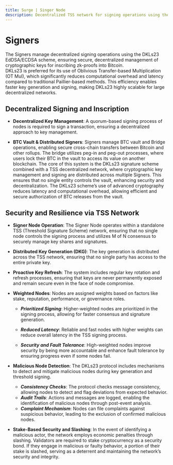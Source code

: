 ```yaml
---
title: Surge | Singer Node
description: Decentralized TSS network for signing operations using the DKLS23 EdDSA/ECDSA scheme
---
```



# Signers

The Signers manage decentralized signing operations using the DKLs23 EdDSA/ECDSA scheme, ensuring secure, decentralized management of cryptographic keys for inscribing zk-proofs into Bitcoin.  
DKLs23 is preferred for its use of Oblivious Transfer-based Multiplication (OT Mul), which significantly reduces computational overhead and latency compared to traditional Paillier-based methods. This efficiency enables faster key generation and signing, making DKLs23 highly scalable for large decentralized networks.

## Decentralized Signing and Inscription

- **Decentralized Key Management**: A quorum-based signing process of nodes is required to sign a transaction, ensuring a decentralized approach to key management.

- **BTC Vault & Distributed Signers**: Signers manage BTC vault and Bridge operations, enabling secure cross-chain transfers between Bitcoin and other rollups. The bridge utilizes peg-in and peg-out processes, where users lock their BTC in the vault to access its value on another blockchain. The core of this system is the DKLs23 signature scheme combined with a TSS decentralized network, where cryptographic key management and signing are distributed across multiple Signers. This ensures that no single entity controls the vault, enhancing security and decentralization. The DKLs23 scheme’s use of advanced cryptography reduces latency and computational overhead, allowing efficient and secure authorization of BTC releases from the vault.

## Security and Resilience via TSS Network

- **Signer Node Operation**: The Signer Node operates within a standalone TSS (Threshold Signature Scheme) network, ensuring that no single node controls the signing process and utilizes M of N consensus to securely manage key shares and signatures.

- **Distributed Key Generation (DKG)**: The key generation is distributed across the TSS network, ensuring that no single party has access to the entire private key.

- **Proactive Key Refresh**: The system includes regular key rotation and refresh processes, ensuring that keys are never permanently exposed and remain secure even in the face of node compromise.

<ZoomImage
  src="/assets/key_refresh.png"
  alt="Proactive Key Refresh"
  className="md:w-[50%] w-[80%] mx-auto"
/>

- **Weighted Nodes**: Nodes are assigned weights based on factors like stake, reputation, performance, or governance roles.

  - **_Prioritized Signing_**: Higher-weighted nodes are prioritized in the signing process, allowing for faster consensus and signature generation.

  - **_Reduced Latency_**: Reliable and fast nodes with higher weights can reduce overall latency in the TSS signing process.

  - **_Security and Fault Tolerance_**: High-weighted nodes improve security by being more accountable and enhance fault tolerance by ensuring progress even if some nodes fail.

- **Malicious Node Detection**: The DKLs23 protocol includes mechanisms to detect and mitigate malicious nodes during key generation and threshold signing.

  - **_Consistency Checks_**: The protocol checks message consistency, allowing nodes to detect and flag deviations from expected behavior.
  - **_Audit Trails_**: Actions and messages are logged, enabling the identification of malicious nodes through post-event analysis.
  - **_Complaint Mechanism_**: Nodes can file complaints against suspicious behavior, leading to the exclusion of confirmed malicious nodes.

- **Stake-Based Security and Slashing**: In the event of identifying a malicious actor, the network employs economic penalties through slashing. Validators are required to stake cryptocurrency as a security bond. If they engage in malicious or faulty behavior, a portion of their stake is slashed, serving as a deterrent and maintaining the network’s security and integrity.

<ZoomImage
  src="/assets/tss_network.png"
  alt="Economic guarantee of TSS Network"
  className="md:w-[95%] w-[80%] mx-auto"
/>
